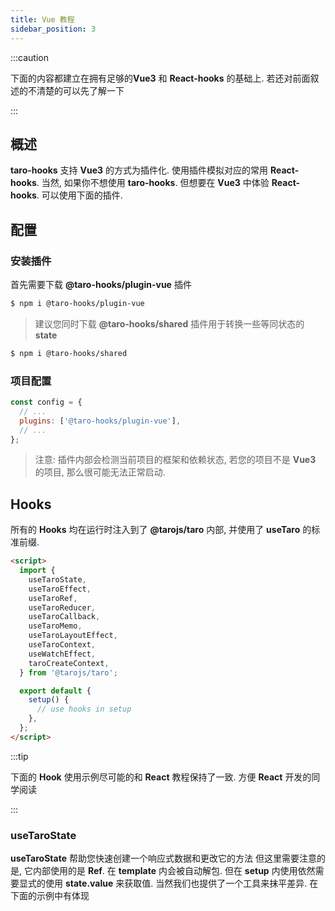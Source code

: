 ```yaml
---
title: Vue 教程
sidebar_position: 3
---
```



:::caution

下面的内容都建立在拥有足够的**Vue3** 和 **React-hooks** 的基础上. 若还对前面叙述的不清楚的可以先了解一下

:::

## 概述

**taro-hooks** 支持 **Vue3** 的方式为插件化. 使用插件模拟对应的常用 **React-hooks**. 当然, 如果你不想使用 **taro-hooks**. 但想要在 **Vue3** 中体验 **React-hooks**. 可以使用下面的插件.

## 配置

### 安装插件

首先需要下载 **@taro-hooks/plugin-vue** 插件

```bash
$ npm i @taro-hooks/plugin-vue
```

> 建议您同时下载 **@taro-hooks/shared** 插件用于转换一些等同状态的 **state**

```bash
$ npm i @taro-hooks/shared
```

### 项目配置

```js title="config/index.js"
const config = {
  // ...
  plugins: ['@taro-hooks/plugin-vue'],
  // ...
};
```

> 注意: 插件内部会检测当前项目的框架和依赖状态, 若您的项目不是 **Vue3** 的项目, 那么很可能无法正常启动.

## **Hooks**

所有的 **Hooks** 均在运行时注入到了 **@tarojs/taro** 内部, 并使用了 **useTaro** 的标准前缀.

```html title="example/index.vue"
<script>
  import {
    useTaroState,
    useTaroEffect,
    useTaroRef,
    useTaroReducer,
    useTaroCallback,
    useTaroMemo,
    useTaroLayoutEffect,
    useTaroContext,
    useWatchEffect,
    taroCreateContext,
  } from '@tarojs/taro';

  export default {
    setup() {
      // use hooks in setup
    },
  };
</script>
```

:::tip

下面的 **Hook** 使用示例尽可能的和 **React** 教程保持了一致. 方便 **React** 开发的同学阅读

:::

### **useTaroState**

**useTaroState** 帮助您快速创建一个响应式数据和更改它的方法
但这里需要注意的是, 它内部使用的是 **Ref**. 在 **template** 内会被自动解包. 但在 **setup** 内使用依然需要显式的使用 **state.value** 来获取值. 当然我们也提供了一个工具来抹平差异. 在下面的示例中有体现

<SourceCode />

